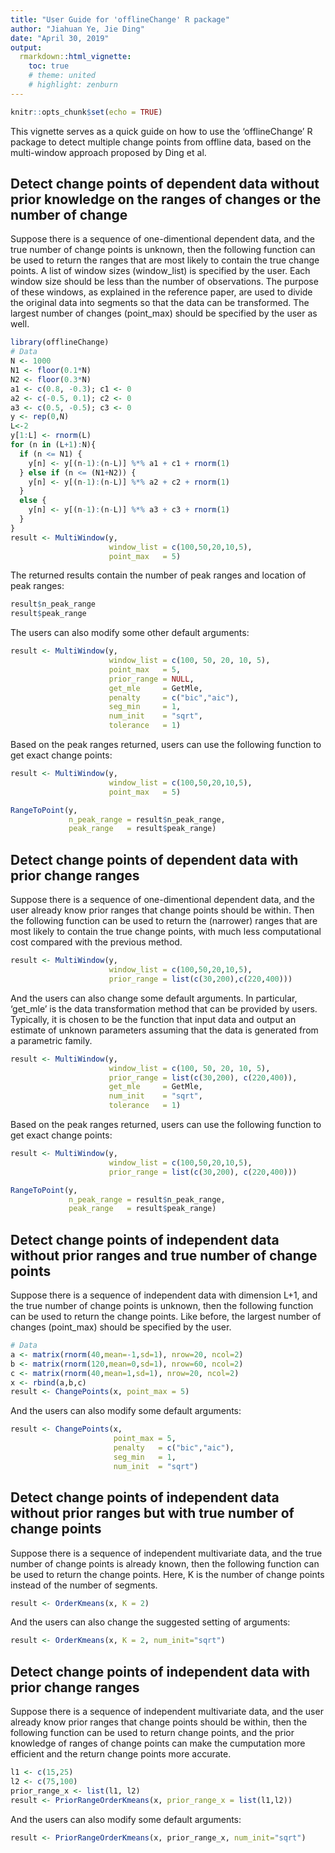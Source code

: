 ```yaml
---
title: "User Guide for 'offlineChange' R package"
author: "Jiahuan Ye, Jie Ding"
date: "April 30, 2019"
output: 
  rmarkdown::html_vignette:
    toc: true
    # theme: united
    # highlight: zenburn
---
```


```r
knitr::opts_chunk$set(echo = TRUE)
```

<!--output: 
  pdf_document: 
    toc: yes-->

This vignette serves as a quick guide on how to use the 'offlineChange' R package to detect multiple change points from offline data, based on the multi-window approach proposed by Ding et al.
<!--The reference to this package is [here](https://ieeexplore.ieee.org/document/7938741)-->

## Detect change points of dependent data without prior knowledge on the ranges of changes or the number of change

Suppose there is a sequence of one-dimentional dependent data, and the true number of change points is unknown, then the following function can be used to return the ranges that are most likely to contain the true change points. A list of window sizes (window\_list) is specified by the user. Each window size should be less than the number of observations. The purpose of these windows, as explained in the reference paper, are used to divide the original data into segments so that the data can be transformed. The largest number of changes (point_max) should be specified by the user as well. 

```r
library(offlineChange)
# Data
N <- 1000
N1 <- floor(0.1*N)
N2 <- floor(0.3*N)
a1 <- c(0.8, -0.3); c1 <- 0
a2 <- c(-0.5, 0.1); c2 <- 0
a3 <- c(0.5, -0.5); c3 <- 0
y <- rep(0,N)
L<-2
y[1:L] <- rnorm(L)
for (n in (L+1):N){
  if (n <= N1) {
    y[n] <- y[(n-1):(n-L)] %*% a1 + c1 + rnorm(1)
  } else if (n <= (N1+N2)) {
    y[n] <- y[(n-1):(n-L)] %*% a2 + c2 + rnorm(1)
  }
  else {
    y[n] <- y[(n-1):(n-L)] %*% a3 + c3 + rnorm(1)
  }
}
result <- MultiWindow(y,
                      window_list = c(100,50,20,10,5),
                      point_max   = 5)
```
The returned results contain the number of peak ranges and location of peak ranges:
```r
result$n_peak_range
result$peak_range
```

The users can also modify some other default arguments:
```r
result <- MultiWindow(y, 
                      window_list = c(100, 50, 20, 10, 5), 
                      point_max   = 5,
                      prior_range = NULL, 
                      get_mle     = GetMle, 
                      penalty     = c("bic","aic"), 
                      seg_min     = 1, 
                      num_init    = "sqrt", 
                      tolerance   = 1)
```

Based on the peak ranges returned, users can use the following function to get exact change points:
```r
result <- MultiWindow(y,
                      window_list = c(100,50,20,10,5),
                      point_max   = 5)

RangeToPoint(y,
             n_peak_range = result$n_peak_range,
             peak_range   = result$peak_range)
```

## Detect change points of dependent data with prior change ranges

Suppose there is a sequence of one-dimentional dependent data, and the user already know prior ranges that change points should be within. Then the following function can be used to return the (narrower) ranges that are most likely to contain the true change points, with much less computational cost compared with the previous method. 
```r
result <- MultiWindow(y,
                      window_list = c(100,50,20,10,5),
                      prior_range = list(c(30,200),c(220,400)))
```

And the users can also change some default arguments. In particular, 'get_mle' is the data transformation method that can be provided by users. Typically, it is chosen to be the function that input data and output an estimate of unknown parameters assuming that the data is generated from a parametric family.
```r
result <- MultiWindow(y, 
                      window_list = c(100, 50, 20, 10, 5), 
                      prior_range = list(c(30,200), c(220,400)),
                      get_mle     = GetMle, 
                      num_init    = "sqrt", 
                      tolerance   = 1)
```
Based on the peak ranges returned, users can use the following function to get exact change points:
```r
result <- MultiWindow(y,
                      window_list = c(100,50,20,10,5),
                      prior_range = list(c(30,200), c(220,400)))

RangeToPoint(y,
             n_peak_range = result$n_peak_range,
             peak_range   = result$peak_range)
```

## Detect change points of independent data without prior ranges and true number of change points

Suppose there is a sequence of independent data with dimension L+1, and the true number of change points is unknown, then the following function can be used to return the change points. Like before, the largest number of changes (point_max) should be specified by the user. 

```r
# Data
a <- matrix(rnorm(40,mean=-1,sd=1), nrow=20, ncol=2)
b <- matrix(rnorm(120,mean=0,sd=1), nrow=60, ncol=2)
c <- matrix(rnorm(40,mean=1,sd=1), nrow=20, ncol=2)
x <- rbind(a,b,c)
result <- ChangePoints(x, point_max = 5)
```
And the users can also modify some default arguments:
```r
result <- ChangePoints(x,
                       point_max = 5,
                       penalty   = c("bic","aic"),
                       seg_min   = 1,
                       num_init  = "sqrt")
```

## Detect change points of independent data without prior ranges but with true number of change points

Suppose there is a sequence of independent multivariate data, and the true number of change points is already known, then the following function can be used to return the change points. Here, K is the number of change points instead of the number of segments.

```r
result <- OrderKmeans(x, K = 2)
```
And the users can also change the suggested setting of arguments:
```r
result <- OrderKmeans(x, K = 2, num_init="sqrt")
```

## Detect change points of independent data with prior change ranges
Suppose there is a sequence of independent multivariate data, and the user already know prior ranges that change points should be within, then the following function can be used to return change points, and the prior knowledge of ranges of change points can make the cumputation more efficient and the return change points more accurate. 
```r
l1 <- c(15,25)
l2 <- c(75,100)
prior_range_x <- list(l1, l2)
result <- PriorRangeOrderKmeans(x, prior_range_x = list(l1,l2))
```
And the users can also modify some default arguments:
```r
result <- PriorRangeOrderKmeans(x, prior_range_x, num_init="sqrt")
```
